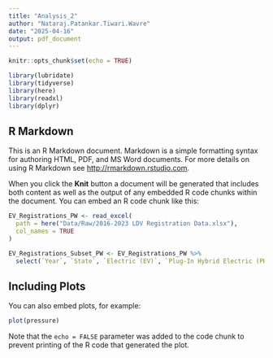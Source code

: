 ```yaml
---
title: "Analysis_2"
author: "Nataraj.Patankar.Tiwari.Wavre"
date: "2025-04-16"
output: pdf_document
---
```


```r
knitr::opts_chunk$set(echo = TRUE)

library(lubridate)
library(tidyverse)
library(here)
library(readxl)
library(dplyr)
```

## R Markdown

This is an R Markdown document. Markdown is a simple formatting syntax for authoring HTML, PDF, and MS Word documents. For more details on using R Markdown see <http://rmarkdown.rstudio.com>.

When you click the **Knit** button a document will be generated that includes both content as well as the output of any embedded R code chunks within the document. You can embed an R code chunk like this:

```r
EV_Registrations_PW <- read_excel(
  path = here("Data/Raw/2016-2023 LDV Registration Data.xlsx"),
  col_names = TRUE
)

EV_Registrations_Subset_PW <- EV_Registrations_PW %>%
  select(`Year`, `State`, `Electric (EV)`, `Plug-In Hybrid Electric (PHEV)`)
```

## Including Plots

You can also embed plots, for example:

```r
plot(pressure)
```

Note that the `echo = FALSE` parameter was added to the code chunk to prevent printing of the R code that generated the plot.
